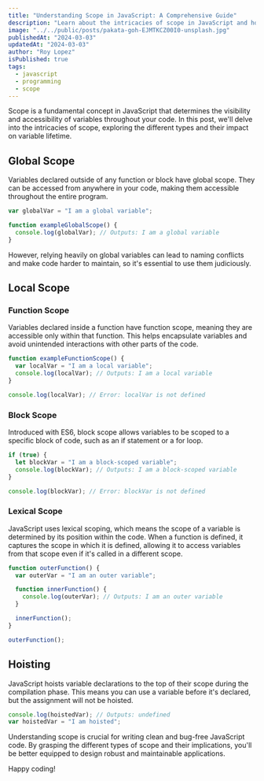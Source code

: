 ```yaml
---
title: "Understanding Scope in JavaScript: A Comprehensive Guide"
description: "Learn about the intricacies of scope in JavaScript and how it impacts variable accessibility and lifetime."
image: "../../public/posts/pakata-goh-EJMTKCZ00I0-unsplash.jpg"
publishedAt: "2024-03-03"
updatedAt: "2024-03-03"
author: "Roy Lopez"
isPublished: true
tags:
  - javascript
  - programming
  - scope
---
```


Scope is a fundamental concept in JavaScript that determines the visibility and accessibility of variables throughout your code. In this post, we'll delve into the intricacies of scope, exploring the different types and their impact on variable lifetime.

## Global Scope

Variables declared outside of any function or block have global scope. They can be accessed from anywhere in your code, making them accessible throughout the entire program.

```javascript
var globalVar = "I am a global variable";

function exampleGlobalScope() {
  console.log(globalVar); // Outputs: I am a global variable
}
```

However, relying heavily on global variables can lead to naming conflicts and make code harder to maintain, so it's essential to use them judiciously.

## Local Scope

### Function Scope

Variables declared inside a function have function scope, meaning they are accessible only within that function. This helps encapsulate variables and avoid unintended interactions with other parts of the code.

```javascript
function exampleFunctionScope() {
  var localVar = "I am a local variable";
  console.log(localVar); // Outputs: I am a local variable
}

console.log(localVar); // Error: localVar is not defined
```

### Block Scope

Introduced with ES6, block scope allows variables to be scoped to a specific block of code, such as an if statement or a for loop.

```javascript
if (true) {
  let blockVar = "I am a block-scoped variable";
  console.log(blockVar); // Outputs: I am a block-scoped variable
}

console.log(blockVar); // Error: blockVar is not defined
```

### Lexical Scope

JavaScript uses lexical scoping, which means the scope of a variable is determined by its position within the code. When a function is defined, it captures the scope in which it is defined, allowing it to access variables from that scope even if it's called in a different scope.

```javascript
function outerFunction() {
  var outerVar = "I am an outer variable";

  function innerFunction() {
    console.log(outerVar); // Outputs: I am an outer variable
  }

  innerFunction();
}

outerFunction();
```

## Hoisting

JavaScript hoists variable declarations to the top of their scope during the compilation phase. This means you can use a variable before it's declared, but the assignment will not be hoisted.

```javascript
console.log(hoistedVar); // Outputs: undefined
var hoistedVar = "I am hoisted";
```

Understanding scope is crucial for writing clean and bug-free JavaScript code. By grasping the different types of scope and their implications, you'll be better equipped to design robust and maintainable applications.

Happy coding!
